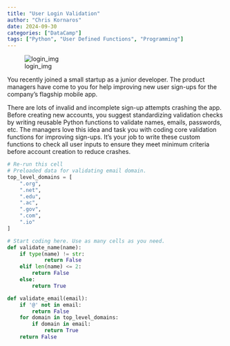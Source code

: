 ```yaml
---
title: "User Login Validation"
author: "Chris Kornaros"
date: 2024-09-30
categories: ["DataCamp"]
tags: ["Python", "User Defined Functions", "Programming"]
---
```


![login_img](images/login_img.jpg)


You recently joined a small startup as a junior developer. The product managers have come to you for help improving new user sign-ups for the company's flagship mobile app.

There are lots of invalid and incomplete sign-up attempts crashing the app. Before creating new accounts, you suggest standardizing validation checks by writing reusable Python functions to validate names, emails, passwords, etc. The managers love this idea and task you with coding core validation functions for improving sign-ups. It's your job to write these custom functions to check all user inputs to ensure they meet minimum criteria before account creation to reduce crashes.


```python
# Re-run this cell
# Preloaded data for validating email domain.
top_level_domains = [
    ".org",
    ".net",
    ".edu",
    ".ac",
    ".gov",
    ".com",
    ".io"
]
```


```python
# Start coding here. Use as many cells as you need.
def validate_name(name):
    if type(name) != str:
            return False
    elif len(name) <= 2: 
        return False
    else:
        return True

def validate_email(email):
    if '@' not in email:
        return False
    for domain in top_level_domains:
        if domain in email:
            return True
    return False

```
